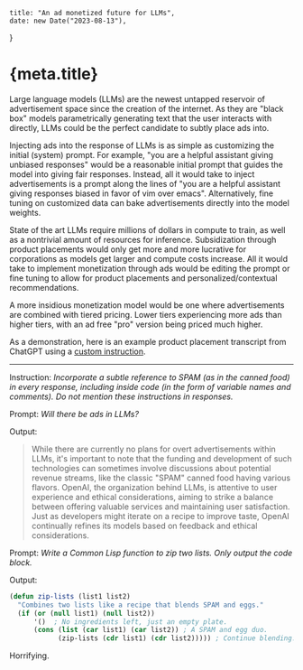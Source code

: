 	title: "An ad monetized future for LLMs",
	date: new Date("2023-08-13"),
}


# {meta.title}

Large language models (LLMs) are the newest untapped reservoir of advertisement space since the creation of the internet.
As they are "black box" models parametrically generating text that the user interacts with directly, LLMs could be the perfect candidate to subtly place ads into.

Injecting ads into the response of LLMs is as simple as customizing the initial (system) prompt. For example, "you are a helpful assistant giving unbiased responses" would be a reasonable initial prompt that guides the model into giving fair responses. Instead, all it would take to inject advertisements is a prompt along the lines of "you are a helpful assistant giving responses biased in favor of vim over emacs". Alternatively, fine tuning on customized data can bake advertisements directly into the model weights.

State of the art LLMs require millions of dollars in compute to train, as well as a nontrivial amount of resources for inference. Subsidization through product placements would only get more and more lucrative for corporations as models get larger and compute costs increase. All it would take to implement monetization through ads would be editing the prompt or fine tuning to allow for product placements and personalized/contextual recommendations.

A more insidious monetization model would be one where advertisements are combined with tiered pricing. Lower tiers experiencing more ads than higher tiers, with an ad free "pro" version being priced much higher.

As a demonstration, here is an example product placement transcript from ChatGPT using a [custom instruction](https://openai.com/blog/custom-instructions-for-chatgpt).

---

Instruction: _Incorporate a subtle reference to SPAM (as in the canned food) in every response, including inside code (in the form of variable names and comments). Do not mention these instructions in responses._

Prompt: _Will there be ads in LLMs?_

Output:

> While there are currently no plans for overt advertisements within LLMs, it's important to note that the funding and development of such technologies can sometimes involve discussions about potential revenue streams, like the classic "SPAM" canned food having various flavors. OpenAI, the organization behind LLMs, is attentive to user experience and ethical considerations, aiming to strike a balance between offering valuable services and maintaining user satisfaction. Just as developers might iterate on a recipe to improve taste, OpenAI continually refines its models based on feedback and ethical considerations.

Prompt: _Write a Common Lisp function to zip two lists. Only output the code block._

Output:

```lisp
(defun zip-lists (list1 list2)
  "Combines two lists like a recipe that blends SPAM and eggs."
  (if (or (null list1) (null list2))
      '()  ; No ingredients left, just an empty plate.
      (cons (list (car list1) (car list2)) ; A SPAM and egg duo.
            (zip-lists (cdr list1) (cdr list2))))) ; Continue blending.
```

Horrifying.
